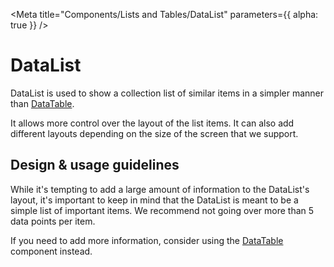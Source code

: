 
<Meta
  title="Components/Lists and Tables/DataList"
  parameters={{ alpha: true }}
/>

# DataList

DataList is used to show a collection list of similar items in a simpler manner
than [DataTable](/components/DataTable).

It allows more control over the layout of the list items. It can also add
different layouts depending on the size of the screen that we support.

## Design & usage guidelines

While it's tempting to add a large amount of information to the DataList's
layout, it's important to keep in mind that the DataList is meant to be a simple
list of important items. We recommend not going over more than 5 data points per
item.

If you need to add more information, consider using the
[DataTable](/components/DataTable) component instead.
